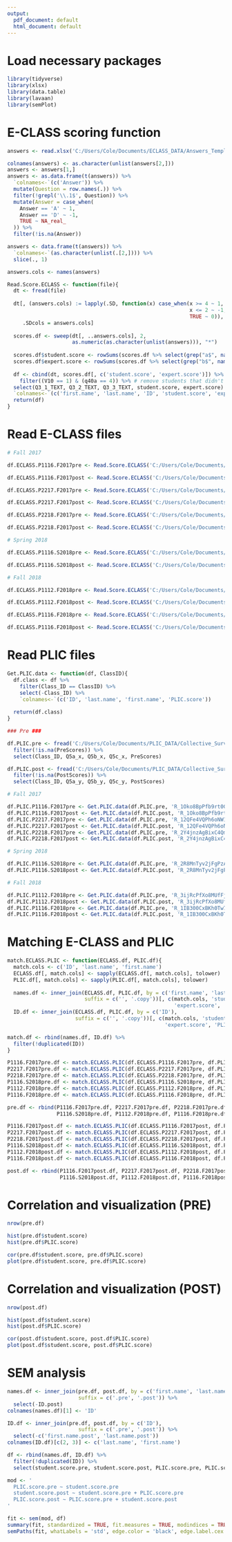 ```yaml
---
output:
  pdf_document: default
  html_document: default
---
```

# Load necessary packages
```r
library(tidyverse)
library(xlsx)
library(data.table)
library(lavaan)
library(semPlot)
```

# E-CLASS scoring function
```r
answers <- read.xlsx('C:/Users/Cole/Documents/ECLASS_DATA/Answers_Template.xlsx', sheetName = 'Converted', rowIndex = c(2, 4), header = FALSE)

colnames(answers) <- as.character(unlist(answers[2,]))
answers <- answers[1,]
answers <- as.data.frame(t(answers)) %>%
  `colnames<-`(c('Answer')) %>%
  mutate(Question = row.names(.)) %>%
  filter(!grepl('\\.1$', Question)) %>%
  mutate(Answer = case_when(
    Answer == 'A' ~ 1,
    Answer == 'D' ~ -1,
    TRUE ~ NA_real_
  )) %>%
  filter(!is.na(Answer))

answers <- data.frame(t(answers)) %>%
  `colnames<-`(as.character(unlist(.[2,]))) %>%
  slice(., 1)

answers.cols <- names(answers)

Read.Score.ECLASS <- function(file){
  dt <- fread(file)
  
  dt[, (answers.cols) := lapply(.SD, function(x) case_when(x >= 4 ~ 1,
                                                           x <= 2 ~ -1,
                                                           TRUE ~ 0)),
     .SDcols = answers.cols]
  
  scores.df <- sweep(dt[, ..answers.cols], 2, 
                     as.numeric(as.character(unlist(answers))), "*")
  
  scores.df$student.score <- rowSums(scores.df %>% select(grep("a$", names(.))))
  scores.df$expert.score <- rowSums(scores.df %>% select(grep("b$", names(.))))
  
  df <- cbind(dt, scores.df[, c('student.score', 'expert.score')]) %>%
    filter((V10 == 1) & (q40a == 4)) %>% # remove students that didn't finish/click filter
  select(Q3_1_TEXT, Q3_2_TEXT, Q3_3_TEXT, student.score, expert.score) %>%
  `colnames<-`(c('first.name', 'last.name', 'ID', 'student.score', 'expert.score'))
  return(df)
}
```

# Read E-CLASS files
```r
# Fall 2017

df.ECLASS.P1116.F2017pre <- Read.Score.ECLASS('C:/Users/Cole/Documents/ECLASS_DATA/Raw_Surveys/Fall2017/PRE/Fall2017PRE-Cornell University-Phys-1116-Natasha_Holmes-ezo65e90NlkpwRD.csv')

df.ECLASS.P1116.F2017post <- Read.Score.ECLASS('C:/Users/Cole/Documents/ECLASS_DATA/Raw_Surveys/Fall2017/POST/Fall2017POST-Cornell University-Phys-1116-Natasha_Holmes-e9iS05zkYUGdsc5.csv')

df.ECLASS.P2217.F2017pre <- Read.Score.ECLASS('C:/Users/Cole/Documents/ECLASS_DATA/Raw_Surveys/Fall2017/PRE/Fall2017PRE-Cornell University-Phys-2217-Natasha_Holmes-1ZCOw6uPVntmS7b.csv')

df.ECLASS.P2217.F2017post <- Read.Score.ECLASS('C:/Users/Cole/Documents/ECLASS_DATA/Raw_Surveys/Fall2017/POST/Fall2017POST-Cornell University-Phys-2217-Natasha_Holmes-6SBVr7ddgt7D2Pr.csv')

df.ECLASS.P2218.F2017pre <- Read.Score.ECLASS('C:/Users/Cole/Documents/ECLASS_DATA/Raw_Surveys/Fall2017/PRE/Fall2017PRE-Cornell University-Phys-2218-Natasha_Holmes-0cwmwYnSpRKeTDT.csv')

df.ECLASS.P2218.F2017post <- Read.Score.ECLASS('C:/Users/Cole/Documents/ECLASS_DATA/Raw_Surveys/Fall2017/POST/Fall2017POST-Cornell University-Phys-2218-Natasha_Holmes-9uIb86xtOdbM0ct.csv')

# Spring 2018

df.ECLASS.P1116.S2018pre <- Read.Score.ECLASS('C:/Users/Cole/Documents/ECLASS_DATA/Raw_Surveys/Spring2018/PRE/Spring2018PRE-Cornell University-Phys-1116-Natasha_Holmes-3P10x8a4zSQJd6B.csv')

df.ECLASS.P1116.S2018post <- Read.Score.ECLASS('C:/Users/Cole/Documents/ECLASS_DATA/Raw_Surveys/Spring2018/POST/Spring2018POST-Cornell University-Phys-1116-Natasha_Holmes-db4nkuge13zi1h3.csv')

# Fall 2018

df.ECLASS.P1112.F2018pre <- Read.Score.ECLASS('C:/Users/Cole/Documents/ECLASS_DATA/Raw_Surveys/Fall2018/PRE/Fall2018PRE-Cornell-Phys-1112-Natasha_Holmes-8k2QpdWGDMHCV6t.csv')

df.ECLASS.P1112.F2018post <- Read.Score.ECLASS('C:/Users/Cole/Documents/ECLASS_DATA/Raw_Surveys/Fall2018/POST/Fall2018POST-Cornell-Phys-1112-Natasha_Holmes-8942bcaRSDUniDj.csv')

df.ECLASS.P1116.F2018pre <- Read.Score.ECLASS('C:/Users/Cole/Documents/ECLASS_DATA/Raw_Surveys/Fall2018/PRE/Fall2018PRE-Cornell University-Phys-1116-Natasha_Holmes-40K8e3vdsXRnyeh.csv')

df.ECLASS.P1116.F2018post <- Read.Score.ECLASS('C:/Users/Cole/Documents/ECLASS_DATA/Raw_Surveys/Fall2018/POST/Fall2018POST-Cornell University-Phys-1116-Natasha_Holmes-5ArscxVeockVPJb.csv')
```

# Read PLIC files
```r
Get.PLIC.data <- function(df, ClassID){
  df.class <- df %>%
    filter(Class_ID == ClassID) %>%
    select(-Class_ID) %>%
    `colnames<-`(c('ID', 'last.name', 'first.name', 'PLIC.score'))
  
  return(df.class)
}

### Pre ###

df.PLIC.pre <- fread('C:/Users/Cole/Documents/PLIC_DATA/Collective_Surveys/Complete/Complete_Concat.csv') %>%
  filter(!is.na(PreScores)) %>%
  select(Class_ID, Q5a_x, Q5b_x, Q5c_x, PreScores)

df.PLIC.post <- fread('C:/Users/Cole/Documents/PLIC_DATA/Collective_Surveys/Complete/Complete_Concat.csv') %>%
  filter(!is.na(PostScores)) %>%
  select(Class_ID, Q5a_y, Q5b_y, Q5c_y, PostScores)

# Fall 2017

df.PLIC.P1116.F2017pre <- Get.PLIC.data(df.PLIC.pre, 'R_1Oko8BpPfb9rt0G')
df.PLIC.P1116.F2017post <- Get.PLIC.data(df.PLIC.post, 'R_1Oko8BpPfb9rt0G')
df.PLIC.P2217.F2017pre <- Get.PLIC.data(df.PLIC.pre, 'R_12QFe4VQPh6oNW1')
df.PLIC.P2217.F2017post <- Get.PLIC.data(df.PLIC.post, 'R_12QFe4VQPh6oNW1')
df.PLIC.P2218.F2017pre <- Get.PLIC.data(df.PLIC.pre, 'R_2Y4jnzAgBixC4Qm')
df.PLIC.P2218.F2017post <- Get.PLIC.data(df.PLIC.post, 'R_2Y4jnzAgBixC4Qm')

# Spring 2018

df.PLIC.P1116.S2018pre <- Get.PLIC.data(df.PLIC.pre, 'R_2R8MnTyv2jFgPzA')
df.PLIC.P1116.S2018post <- Get.PLIC.data(df.PLIC.post, 'R_2R8MnTyv2jFgPzA')

# Fall 2018

df.PLIC.P1112.F2018pre <- Get.PLIC.data(df.PLIC.pre, 'R_3ijRcPfXo8MUfFj')
df.PLIC.P1112.F2018post <- Get.PLIC.data(df.PLIC.post, 'R_3ijRcPfXo8MUfFj')
df.PLIC.P1116.F2018pre <- Get.PLIC.data(df.PLIC.pre, 'R_1IB300CxBKh0Tw7')
df.PLIC.P1116.F2018post <- Get.PLIC.data(df.PLIC.post, 'R_1IB300CxBKh0Tw7')
```

# Matching E-CLASS and PLIC
```r
match.ECLASS.PLIC <- function(ECLASS.df, PLIC.df){
  match.cols <- c('ID', 'last.name', 'first.name')
  ECLASS.df[, match.cols] <- sapply(ECLASS.df[, match.cols], tolower)
  PLIC.df[, match.cols] <- sapply(PLIC.df[, match.cols], tolower)
  
  names.df <- inner_join(ECLASS.df, PLIC.df, by = c('first.name', 'last.name'), 
                         suffix = c('', '.copy'))[, c(match.cols, 'student.score', 
                                                      'expert.score', 'PLIC.score')]
  ID.df <- inner_join(ECLASS.df, PLIC.df, by = c('ID'), 
                      suffix = c('', '.copy'))[, c(match.cols, 'student.score',
                                                   'expert.score', 'PLIC.score')]

match.df <- rbind(names.df, ID.df) %>%
  filter(!duplicated(ID))
}

P1116.F2017pre.df <- match.ECLASS.PLIC(df.ECLASS.P1116.F2017pre, df.PLIC.P1116.F2017pre)
P2217.F2017pre.df <- match.ECLASS.PLIC(df.ECLASS.P2217.F2017pre, df.PLIC.P2217.F2017pre)
P2218.F2017pre.df <- match.ECLASS.PLIC(df.ECLASS.P2218.F2017pre, df.PLIC.P2218.F2017pre)
P1116.S2018pre.df <- match.ECLASS.PLIC(df.ECLASS.P1116.S2018pre, df.PLIC.P1116.S2018pre)
P1112.F2018pre.df <- match.ECLASS.PLIC(df.ECLASS.P1112.F2018pre, df.PLIC.P1112.F2018pre)
P1116.F2018pre.df <- match.ECLASS.PLIC(df.ECLASS.P1116.F2018pre, df.PLIC.P1116.F2018pre)

pre.df <- rbind(P1116.F2017pre.df, P2217.F2017pre.df, P2218.F2017pre.df, 
                P1116.S2018pre.df, P1112.F2018pre.df, P1116.F2018pre.df)

P1116.F2017post.df <- match.ECLASS.PLIC(df.ECLASS.P1116.F2017post, df.PLIC.P1116.F2017post)
P2217.F2017post.df <- match.ECLASS.PLIC(df.ECLASS.P2217.F2017post, df.PLIC.P2217.F2017post)
P2218.F2017post.df <- match.ECLASS.PLIC(df.ECLASS.P2218.F2017post, df.PLIC.P2218.F2017post)
P1116.S2018post.df <- match.ECLASS.PLIC(df.ECLASS.P1116.S2018post, df.PLIC.P1116.S2018post)
P1112.F2018post.df <- match.ECLASS.PLIC(df.ECLASS.P1112.F2018post, df.PLIC.P1112.F2018post)
P1116.F2018post.df <- match.ECLASS.PLIC(df.ECLASS.P1116.F2018post, df.PLIC.P1116.F2018post)

post.df <- rbind(P1116.F2017post.df, P2217.F2017post.df, P2218.F2017post.df, 
                 P1116.S2018post.df, P1112.F2018post.df, P1116.F2018post.df)
```

# Correlation and visualization (PRE)
```r
nrow(pre.df)

hist(pre.df$student.score)
hist(pre.df$PLIC.score)

cor(pre.df$student.score, pre.df$PLIC.score)
plot(pre.df$student.score, pre.df$PLIC.score)
```

# Correlation and visualization (POST)
```r
nrow(post.df)

hist(post.df$student.score)
hist(post.df$PLIC.score)

cor(post.df$student.score, post.df$PLIC.score)
plot(post.df$student.score, post.df$PLIC.score)
```

# SEM analysis
```r
names.df <- inner_join(pre.df, post.df, by = c('first.name', 'last.name'), 
                       suffix = c('.pre', '.post')) %>%
  select(-ID.post)
colnames(names.df)[1] <- 'ID'

ID.df <- inner_join(pre.df, post.df, by = c('ID'), 
                       suffix = c('.pre', '.post')) %>%
  select(-c('first.name.post', 'last.name.post'))
colnames(ID.df)[c(2, 3)] <- c('last.name', 'first.name')

df <- rbind(names.df, ID.df) %>%
  filter(!duplicated(ID)) %>%
  select(student.score.pre, student.score.post, PLIC.score.pre, PLIC.score.post)

mod <- '
  PLIC.score.pre ~ student.score.pre
  student.score.post ~ student.score.pre + PLIC.score.pre
  PLIC.score.post ~ PLIC.score.pre + student.score.post
'

fit <- sem(mod, df)
summary(fit, standardized = TRUE, fit.measures = TRUE, modindices = TRUE)
semPaths(fit, whatLabels = 'std', edge.color = 'black', edge.label.cex = 1.5, curve = 2, sizeMan = 12, nodeLabels = c('PLIC pre', 'E-CLASS\npost', 'PLIC post', 'E-CLASS\npre'), residuals = FALSE, label.scale = FALSE, mar = c(8, 8, 8, 8))
```